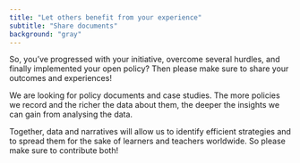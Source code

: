 ```yaml
---
title: "Let others benefit from your experience"
subtitle: "Share documents"
background: "gray"
---
```


So, you’ve progressed with your initiative, overcome several hurdles, and finally implemented your open policy?
Then please make sure to share your outcomes and experiences!

We are looking for policy documents and case studies. The more policies we record and the richer the data about
them, the deeper the insights we can gain from analysing the data.

Together, data and narratives will allow us to identify efficient strategies and to spread them for the sake
of learners and teachers worldwide. So please make sure to contribute both!